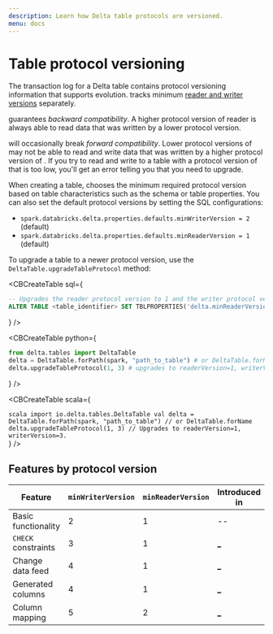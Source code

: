 ```yaml
---
description: Learn how Delta table protocols are versioned.
menu: docs
---
```



<a id="table-version"></a>

# Table protocol versioning

The transaction log for a Delta table contains protocol versioning information that supports <DeltaLake /> evolution. <DeltaLake /> tracks minimum [reader and writer versions](/delta/delta-utility.md#detail-schema) separately.

<DeltaLake /> guarantees *backward compatibility*. A higher protocol version
of <DeltaLake /> reader is always able to read data that was written by a lower
protocol version.

<DeltaLake /> will occasionally break *forward compatibility*. Lower protocol
versions of <DeltaLake /> may not be able to read and write data that was
written by a higher protocol version of <DeltaLake />. If you try to read and
write to a table with a protocol version of <DeltaLake /> that is too low,
you'll get an error telling you that you need to upgrade.

When creating a table, <DeltaLake /> chooses the minimum required protocol version based on table characteristics such as the schema or table properties. You can also set the default protocol versions by setting the SQL configurations:

- `spark.databricks.delta.properties.defaults.minWriterVersion = 2` (default)
- `spark.databricks.delta.properties.defaults.minReaderVersion = 1` (default)

To upgrade a table to a newer protocol version, use the `DeltaTable.upgradeTableProtocol` method:

<CBCreateTable
      sql={
    <div>

```sql
-- Upgrades the reader protocol version to 1 and the writer protocol version to 3.
ALTER TABLE <table_identifier> SET TBLPROPERTIES('delta.minReaderVersion' = '1', 'delta.minWriterVersion' = '3')
```

</div>
      }
    />

<CBCreateTable
      python={
    <div>

```python
from delta.tables import DeltaTable
delta = DeltaTable.forPath(spark, "path_to_table") # or DeltaTable.forName
delta.upgradeTableProtocol(1, 3) # upgrades to readerVersion=1, writerVersion=3
```

</div>
      }
    />

<CBCreateTable
  scala={
    <div>
      ```scala import io.delta.tables.DeltaTable val delta =
      DeltaTable.forPath(spark, "path_to_table") // or DeltaTable.forName
      delta.upgradeTableProtocol(1, 3) // Upgrades to readerVersion=1,
      writerVersion=3. ```
    </div>
  }
/>

## Features by protocol version

<!-- Source: https://docs.google.com/spreadsheets/d/1MyhJjUnq0Rmd3JOvrdA6-g1oH48hxrRheQbNLshpkxA/edit -->

| Feature             | `minWriterVersion` | `minReaderVersion` | Introduced in                        | Documentation                                      |
| ------------------- | ------------------ | ------------------ | ------------------------------------ | -------------------------------------------------- |
| Basic functionality | 2                  | 1                  | --                                   | [\_](/delta/index.md)                              |
| `CHECK` constraints | 3                  | 1                  | [\_](/release-notes/runtime/7.4.md)  | [\_](/delta/delta-constraints.md#check-constraint) |
| Change data feed    | 4                  | 1                  | [\_](/release-notes/runtime/8.4.md)  | [\_](/delta/delta-change-data-feed.md)             |
| Generated columns   | 4                  | 1                  | [\_](/release-notes/runtime/8.3.md)  | [\_](/delta/delta-batch.md#use-generated-columns)  |
| Column mapping      | 5                  | 2                  | [\_](/release-notes/runtime/10.2.md) | [\_](/delta/delta-column-mapping.md)               |
